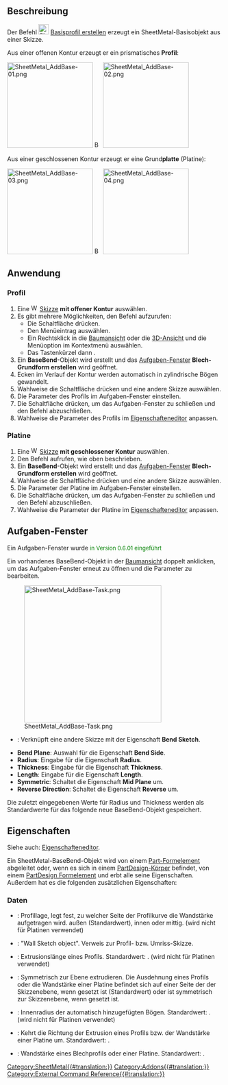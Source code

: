 {{UnfinishedDocu}}
<languages/>

{{Docnav/de
|
|[[SheetMetal_AddWall/de|Kante ansetzen]]
|[[SheetMetal_Workbench/de|SheetMetal]]
|
|IconR=SheetMetal_AddWall.svg
|IconC=Sheetmetal_workbench_icon.svg
}}

{{GuiCommand/de
|Name=SheetMetal AddBase
|Name/de=SheetMetal BasisprofilErstellen
|MenuLocation=SheetMetal → Make Base Wall
|Workbenches=[[SheetMetal_Workbench/de|SheetMetal (Blech)]]
|Shortcut={{KEY|C}} {{KEY|B}}
}}

<span id="Description"></span>
==Beschreibung==

Der Befehl [[Image:SheetMetal_AddBase.svg|24px]] [[SheetMetal_AddBase/de|Basisprofil erstellen]] erzeugt ein SheetMetal-Basisobjekt aus einer Skizze. 

Aus einer offenen Kontur erzeugt er ein prismatisches '''Profil''':

[[Image:SheetMetal_AddBase-01.png|200px|link=]] [[Image:Button_right.svg|16px|link=]]
[[Image:SheetMetal_AddBase-02.png|200px|link=]]


Aus einer geschlossenen Kontur erzeugt er eine Grund'''platte''' (Platine):

[[Image:SheetMetal_AddBase-03.png|200px|link=]] [[Image:Button_right.svg|16px|link=]]
[[Image:SheetMetal_AddBase-04.png|200px|link=]]

<span id="Usage"></span>
==Anwendung==

<span id="Profile"></span>
===Profil===

# Eine [[Image:Workbench_Sketcher.svg|16px]] [[Sketcher_Workbench/de|Skizze]] '''mit offener Kontur''' auswählen.
# Es gibt mehrere Möglichkeiten, den Befehl aufzurufen:
#* Die Schaltfläche {{Button|[[Image:SheetMetal_AddBase.svg|16px]] [[SheetMetal_AddBase/de|Basisobjekt erstellen]]}} drücken.
#* Den Menüeintrag {{MenuCommand|Sheet Metal → [[Image:SheetMetal_AddBase.svg|16px]] Basisobjekt erstellen}} auswählen.
#* Ein Rechtsklick in die [[Tree_view/de|Baumansicht]] oder die [[3D_view/de|3D-Ansicht]] und die Menüoption {{MenuCommand|Sheet Metal → [[Image:SheetMetal_AddBase.svg|16px]] Basisobjekt erstellen}} im Kontextmenü auswählen.
#* Das Tastenkürzel {{KEY|C}} dann {{KEY|B}}.
# Ein '''BaseBend'''-Objekt wird erstellt und das [[Task_panel/de|Aufgaben-Fenster]] '''Blech-Grundform erstellen''' wird geöffnet.
# Ecken im Verlauf der Kontur werden automatisch in zylindrische Bögen gewandelt.
# Wahlweise die Schaltfläche {{Button|Sketch}} drücken und eine andere Skizze auswählen.
# Die Parameter des Profils im Aufgaben-Fenster einstellen.
# Die Schaltfläche {{Button|OK}} drücken, um das Aufgaben-Fenster zu schließen und den Befehl abzuschließen.
# Wahlweise die Parameter des Profils im [[Property_editor/de|Eigenschafteneditor]] anpassen.

<span id="Plate"></span>
===Platine===

# Eine [[Image:Workbench_Sketcher.svg|16px]] [[Sketcher_Workbench/de|Skizze]] '''mit geschlossener Kontur'''  auswählen.
# Den Befehl aufrufen, wie oben beschrieben.
# Ein '''BaseBend'''-Objekt wird erstellt und das [[Task_panel/de|Aufgaben-Fenster]] '''Blech-Grundform erstellen''' wird geöffnet.
# Wahlweise die Schaltfläche {{Button|Sketch}} drücken und eine andere Skizze auswählen.
# Die Parameter der Platine im Aufgaben-Fenster einstellen.
# Die Schaltfläche {{Button|OK}} drücken, um das Aufgaben-Fenster zu schließen und den Befehl abzuschließen.
# Wahlweise die Parameter der Platine im [[Property_editor/de|Eigenschafteneditor]] anpassen.

<span id="Task_panel"></span>
==Aufgaben-Fenster==

Ein Aufgaben-Fenster wurde <span style="font-size:small;color:green;">in Version 0.6.01 eingeführt</span>

Ein vorhandenes BaseBend-Objekt in der [[Tree_view/de|Baumansicht]] doppelt anklicken, um das Aufgaben-Fenster erneut zu öffnen und die Parameter zu bearbeiten.

[[Image:SheetMetal_AddBase-Task.png|320px]]

<div class="mw-translate-fuzzy">
* {{Button|Sketch}}: Verknüpft eine andere Skizze mit der Eigenschaft '''Bend Sketch'''.
* '''Bend Plane''': Auswahl für die Eigenschaft '''Bend Side'''.
* '''Radius''': Eingabe für die Eigenschaft '''Radius'''.
* '''Thickness''': Eingabe für die Eigenschaft '''Thickness'''.
* '''Length''': Eingabe für die Eigenschaft '''Length'''.
* '''Symmetric''': Schaltet die Eigenschaft '''Mid Plane''' um.
* '''Reverse Direction''': Schaltet die Eigenschaft '''Reverse''' um.
</div>

Die zuletzt eingegebenen Werte für Radius und Thickness werden als Standardwerte für das folgende neue BaseBend-Objekt gespeichert.

<span id="Properties"></span>
==Eigenschaften==

Siehe auch: [[Property_editor/de|Eigenschafteneditor]].

Ein SheetMetal-BaseBend-Objekt wird von einem [[Part_Feature/de|Part-Formelement]] abgeleitet oder, wenn es sich in einem [[PartDesign_Body/de|PartDesign-Körper]] befindet, von einem [[PartDesign_Feature/de|PartDesign Formelement]]
und erbt alle seine Eigenschaften. Außerdem hat es die folgenden zusätzlichen Eigenschaften:

<span id="Data"></span>
===Daten===

{{Properties_Title/de|Parameters}}

* {{PropertyData/de|Bend Side|Enumeration}}: Profillage, legt fest, zu welcher Seite der Profilkurve die Wandstärke aufgetragen wird. {{value|Outside}} außen (Standardwert), {{value|Inside}} innen oder {{value| Middle}} mittig. (wird nicht für Platinen verwendet)
* {{PropertyData/de|Bend Sketch|Link}}: "Wall Sketch object". Verweis zur Profil- bzw. Umriss-Skizze.
* {{PropertyData/de|Length|Length}}: Extrusionslänge eines Profils. Standardwert: {{value|100,00 mm}}. (wird nicht für Platinen verwendet)
* {{PropertyData/de|Mid Plane|Bool}}: Symmetrisch zur Ebene extrudieren. Die Ausdehnung eines Profils oder die Wandstärke einer Platine befindet sich auf einer Seite der der Skizzenebene, wenn {{FALSE}} gesetzt ist (Standardwert) oder ist symmetrisch zur Skizzenebene, wenn {{TRUE}} gesetzt ist.
* {{PropertyData/de|Radius|Length}}: Innenradius der automatisch hinzugefügten Bögen. Standardwert: {{value|1,00 mm}}. (wird nicht für Platinen verwendet)
* {{PropertyData/de|Reverse|Bool}}: Kehrt die Richtung der Extrusion eines Profils bzw. der Wandstärke einer Platine um. Standardwert: {{FALSE}}.
* {{PropertyData/de|thickness|Length}}: Wandstärke eines Blechprofils oder einer Platine. Standardwert: {{value|1,00 mm}}.


{{Docnav/de
|
|[[SheetMetal_AddWall/de|Kante ansetzen]]
|[[SheetMetal_Workbench/de|SheetMetal]]
|
|IconR=SheetMetal_AddWall.svg
|IconC=Sheetmetal_workbench_icon.svg
}}

[[Category:SheetMetal{{#translation:}}]]
[[Category:Addons{{#translation:}}]]
[[Category:External Command Reference{{#translation:}}]]